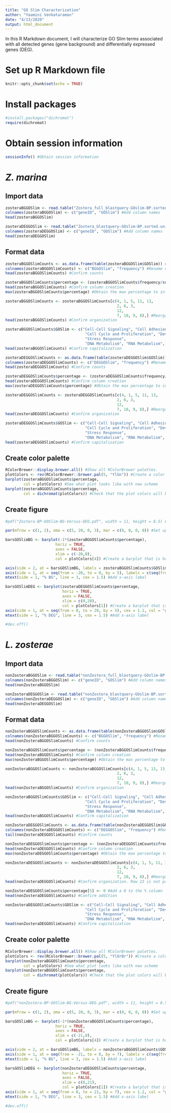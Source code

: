 ```yaml
---
title: "GO Slim Characterization"
author: "Yaamini Venkataraman"
date: "4/13/2020"
output: html_document
---
```


In this R Markdown document, I will characterize GO Slim terms associated with all detected genes (gene background) and differentially expressed genes (DEG).

# Set up R Markdown file

```r
knitr::opts_chunk$set(echo = TRUE)
```

# Install packages

```r
#install.packages("dichromat")
require(dichromat)
```

# Obtain session information

```r
sessionInfo() #Obtain session information
```

# *Z. marina*

## Import data

```r
zosteraBGGOSlim <- read.table("Zostera_full_blastquery-GOslim-BP.sorted.unique.noOther", header = FALSE, sep = "\t") #GO Slim terms for gene background
colnames(zosteraBGGOSlim) <- c("geneID", "GOSlim") #Add column names
head(zosteraBGGOSlim)
```

```r
zosteraDEGGOSlim <- read.table("Zostera_blastquery-GOslim-BP.sorted.unique.noOther", header = FALSE, sep = "\t") #GO Slim terms for gene background
colnames(zosteraDEGGOSlim) <- c("geneID", "GOSlim") #Add column names
head(zosteraDEGGOSlim)
```

## Format data

```r
zosteraBGGOSlimCounts <- as.data.frame(table(zosteraBGGOSlim$GOSlim)) #Count the frequency of each GO Slim term
colnames(zosteraBGGOSlimCounts) <- c("BGGOSlim", "frequency") #Rename columns
head(zosteraBGGOSlimCounts) #Confirm counts
```

```r
zosteraBGGOSlimCounts$percentage <- (zosteraBGGOSlimCounts$frequency/sum(zosteraBGGOSlimCounts$frequency)*100) #Create a new column with percentages of GOSlim terms instead of raw counts
head(zosteraBGGOSlimCounts) #Confirm column creation
max(zosteraBGGOSlimCounts$percentage) #Obtain the max percentage to inform plot axes
```

```r
zosteraBGGOSlimCounts <- zosteraBGGOSlimCounts[c(4, 1, 5, 11, 13,
                                                 2, 6, 3,
                                                 12,
                                                 7, 10, 9, 8),] #Reorganize rows based on broader functions. Rows are general activity, development, stress response, and metabolic processes
head(zosteraBGGOSlimCounts) #Confirm organization
```

```r
zosteraBGGOSlimCounts$GOSlim <- c("Cell-Cell Signaling", "Cell Adhesion", "Death", "Signal Transduction", "Transport",
                                   "Cell Cycle and Proliferation", "Developmental Processes", "Cell Organization and Biogenesis",
                                   "Stress Response",
                                   "DNA Metabolism", "RNA Metabolism", "Protein Metabolism", "Other Metabolic Processes") #Capitalize labels
head(zosteraBGGOSlimCounts) #Confirm capitalization
```

```r
zosteraDEGGOSlimCounts <- as.data.frame(table(zosteraDEGGOSlim$GOSlim)) #Count the frequency of each GO Slim term
colnames(zosteraDEGGOSlimCounts) <- c("DEGGOSlim", "frequency") #Rename columns
head(zosteraDEGGOSlimCounts) #Confirm counts
```

```r
zosteraDEGGOSlimCounts$percentage <- (zosteraDEGGOSlimCounts$frequency/sum(zosteraDEGGOSlimCounts$frequency)*100) #Create a new column with percentages of GOSlim terms instead of raw counts
head(zosteraDEGGOSlimCounts) #Confirm column creation
max(zosteraDEGGOSlimCounts$percentage) #Obtain the max percentage to inform plot axes
```

```r
zosteraDEGGOSlimCounts <- zosteraDEGGOSlimCounts[c(4, 1, 5, 11, 13,
                                                 2, 6, 3,
                                                 12,
                                                 7, 10, 9, 8),] #Reorganize rows based on broader functions. Rows are general activity, development, stress response, and metabolic processes
head(zosteraDEGGOSlimCounts) #Confirm organization
```

```r
zosteraDEGGOSlimCounts$GOSlim <- c("Cell-Cell Signaling", "Cell Adhesion", "Death", "Signal Transduction", "Transport",
                                   "Cell Cycle and Proliferation", "Developmental Processes", "Cell Organization and Biogenesis",
                                   "Stress Response",
                                   "DNA Metabolism", "RNA Metabolism", "Protein Metabolism", "Other Metabolic Processes") #Capitalize labels
head(zosteraDEGGOSlimCounts) #Confirm capitalization
```

## Create color palette

```r
RColorBrewer::display.brewer.all() #Show all RColorBrewer palettes.
plotColors <- rev(RColorBrewer::brewer.pal(5, "YlGn")) #Create a color palette for the barplots. Use 5 yellow-green shades from RColorBrewer. Reverse the order so the darkest shade is used first.
barplot(zosteraBGGOSlimCounts$percentage,
        col = plotColors) #See what plot looks like with new scheme
barplot(zosteraBGGOSlimCounts$percentage,
        col = dichromat(plotColors)) #Check that the plot colors will be easy to interpret for those with color blindess
```

## Create figure

```r
#pdf("Zostera-BP-GOSlim-BG-Versus-DEG.pdf", width = 11, height = 8.5) #Save as a pdf

par(mfrow = c(1, 2), oma = c(5, 20, 0, 3), mar = c(0, 0, 0, 0)) #Set up parameters for multipanel plot

barsGOSlimBG <- barplot(-1*(zosteraBGGOSlimCounts$percentage),
                      horiz = TRUE,
                      axes = FALSE,
                      xlim = c(-20,0),
                      col = plotColors[4]) #Create a barplot that is horizontal (horiz = TRUE). Use axes = FALSE to remove all axes. Set xlim based on maximum percentage value. Colors correspond to broader GOSlim groupings. Save plot as a new object.

axis(side = 2, at = barsGOSlimBG, labels = zosteraBGGOSlimCounts$GOSlim, tick = FALSE, las = 2, col = "grey80", cex.axis = 1.5) #Add y-axis with GOSlim terms from BPGOSlimCounts. Place labels at specific barplot values from barsGOSlim. Remove tick marks (tick) and change orientation of labels (las)
axis(side = 1, at = seq(from = -20, to = 0, by = 5), labels = c(seq(from = 20, to = 0, by = -5)), cex = 1.2, col = "grey80") #Add x-axis
mtext(side = 1, "% BG", line = 3, cex = 1.5) #Add x-axis label

barsGOSlimDEG <- barplot(zosteraDEGGOSlimCounts$percentage,
                         horiz = TRUE,
                         axes = FALSE,
                         xlim = c(0,20),
                         col = plotColors[1]) #Create a barplot that is horizontal (horiz = TRUE). Use axes = FALSE to remove all axes. Set xlim based on maximum percentage value. Colors correspond to broader GOSlim groupings. Save plot as a new object.
axis(side = 1, at = seq(from = 0, to = 20, by = 5), cex = 1.2, col = "grey80") #Add x-axis
mtext(side = 1, "% DEG", line = 3, cex = 1.5) #Add x-axis label

#dev.off()
```

# *L. zosterae*

## Import data

```r
nonZosteraBGGOSlim <- read.table("nonZostera_full_blastquery-GOslim-BP.sorted.unique.noOther", header = FALSE, sep = "\t") #GO Slim terms for gene background
colnames(nonZosteraBGGOSlim) <- c("geneID", "GOSlim") #Add column names
head(nonZosteraBGGOSlim)
```

```r
nonZosteraDEGGOSlim <- read.table("nonZostera_blastquery-GOslim-BP.sorted.unique.noOther", header = FALSE, sep = "\t") #GO Slim terms for gene background
colnames(nonZosteraDEGGOSlim) <- c("geneID", "GOSlim") #Add column names
head(nonZosteraDEGGOSlim)
```

## Format data

```r
nonZosteraBGGOSlimCounts <- as.data.frame(table(nonZosteraBGGOSlim$GOSlim)) #Count the frequency of each GO Slim term
colnames(nonZosteraBGGOSlimCounts) <- c("BGGOSlim", "frequency") #Rename columns
head(nonZosteraBGGOSlimCounts) #Confirm counts
```

```r
nonZosteraBGGOSlimCounts$percentage <- (nonZosteraBGGOSlimCounts$frequency/sum(nonZosteraBGGOSlimCounts$frequency)*100) #Create a new column with percentages of GOSlim terms instead of raw counts
head(nonZosteraBGGOSlimCounts) #Confirm column creation
max(nonZosteraBGGOSlimCounts$percentage) #Obtain the max percentage to inform plot axes
```

```r
nonZosteraBGGOSlimCounts <- nonZosteraBGGOSlimCounts[c(4, 1, 5, 11, 13,
                                                 2, 6, 3,
                                                 12,
                                                 7, 10, 9, 8),] #Reorganize rows based on broader functions. Rows are general activity, development, stress response, and metabolic processes
head(nonZosteraBGGOSlimCounts) #Confirm organization
```

```r
nonZosteraBGGOSlimCounts$GOSlim <- c("Cell-Cell Signaling", "Cell Adhesion", "Death", "Signal Transduction", "Transport",
                                   "Cell Cycle and Proliferation", "Developmental Processes", "Cell Organization and Biogenesis",
                                   "Stress Response",
                                   "DNA Metabolism", "RNA Metabolism", "Protein Metabolism", "Other Metabolic Processes") #Capitalize labels
head(nonZosteraBGGOSlimCounts) #Confirm capitalization
```

```r
nonZosteraDEGGOSlimCounts <- as.data.frame(table(nonZosteraDEGGOSlim$GOSlim)) #Count the frequency of each GO Slim term
colnames(nonZosteraDEGGOSlimCounts) <- c("DEGGOSlim", "frequency") #Rename columns
tail(nonZosteraDEGGOSlimCounts) #Confirm counts
```

```r
nonZosteraDEGGOSlimCounts$percentage <- (nonZosteraDEGGOSlimCounts$frequency/sum(nonZosteraDEGGOSlimCounts$frequency)*100) #Create a new column with percentages of GOSlim terms instead of raw counts
head(nonZosteraDEGGOSlimCounts) #Confirm column creation
max(nonZosteraDEGGOSlimCounts$percentage) #Obtain the max percentage to inform plot axes
```

```r
nonZosteraDEGGOSlimCounts <- nonZosteraDEGGOSlimCounts[c(4, 1, 5, 11, 13,
                                                 2, 6, 3,
                                                 12,
                                                 7, 10, 9, 8),] #Reorganize rows based on broader functions. Rows are general activity, development, stress response, and metabolic processes
head(nonZosteraDEGGOSlimCounts) #Confirm organization. Row 13 is not present in this dataset
```

```r
nonZosteraDEGGOSlimCounts$percentage[5] <- 0 #Add a 0 to the % column
head(nonZosteraDEGGOSlimCounts) #Confirm addition
```

```r
nonZosteraDEGGOSlimCounts$GOSlim <- c("Cell-Cell Signaling", "Cell Adhesion", "Death", "Signal Transduction", "Transport",
                                   "Cell Cycle and Proliferation", "Developmental Processes", "Cell Organization and Biogenesis",
                                   "Stress Response",
                                   "DNA Metabolism", "RNA Metabolism", "Protein Metabolism", "Other Metabolic Processes") #Capitalize labels
head(nonZosteraDEGGOSlimCounts) #Confirm capitalization
```

## Create color palette

```r
RColorBrewer::display.brewer.all() #Show all RColorBrewer palettes.
plotColors <- rev(RColorBrewer::brewer.pal(5, "YlOrBr")) #Create a color palette for the barplots. Use 5 yellow-orange-brown shades from RColorBrewer. Reverse the order so the darkest shade is used first.
barplot(nonZosteraBGGOSlimCounts$percentage,
        col = plotColors) #See what plot looks like with new scheme
barplot(nonZosteraBGGOSlimCounts$percentage,
        col = dichromat(plotColors)) #Check that the plot colors will be easy to interpret for those with color blindess
```

## Create figure

```r
#pdf("nonZostera-BP-GOSlim-BG-Versus-DEG.pdf", width = 11, height = 8.5) #Save as a pdf

par(mfrow = c(1, 2), oma = c(5, 20, 0, 3), mar = c(0, 0, 0, 0)) #Set up parameters for multipanel plot

barsGOSlimBG <- barplot(-1*(nonZosteraBGGOSlimCounts$percentage),
                      horiz = TRUE,
                      axes = FALSE,
                      xlim = c(-21,0),
                      col = plotColors[4]) #Create a barplot that is horizontal (horiz = TRUE). Use axes = FALSE to remove all axes. Set xlim based on maximum percentage value. Colors correspond to broader GOSlim groupings. Save plot as a new object.

axis(side = 2, at = barsGOSlimBG, labels = nonZosteraBGGOSlimCounts$GOSlim, tick = FALSE, las = 2, col = "grey80", cex.axis = 1.5) #Add y-axis with GOSlim terms from BPGOSlimCounts. Place labels at specific barplot values from barsGOSlim. Remove tick marks (tick) and change orientation of labels (las)
axis(side = 1, at = seq(from = -21, to = 0, by = 7), labels = c(seq(from = 21, to = 0, by = -7)), cex = 1.2, col = "grey80") #Add x-axis
mtext(side = 1, "% BG", line = 3, cex = 1.5) #Add x-axis label

barsGOSlimDEG <- barplot(nonZosteraDEGGOSlimCounts$percentage,
                         horiz = TRUE,
                         axes = FALSE,
                         xlim = c(0,21),
                         col = plotColors[1]) #Create a barplot that is horizontal (horiz = TRUE). Use axes = FALSE to remove all axes. Set xlim based on maximum percentage value. Colors correspond to broader GOSlim groupings. Save plot as a new object.
axis(side = 1, at = seq(from = 0, to = 21, by = 7), cex = 1.2, col = "grey80") #Add x-axis
mtext(side = 1, "% DEG", line = 3, cex = 1.5) #Add x-axis label

#dev.off()
```















